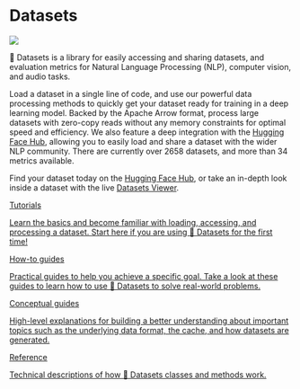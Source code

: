 # Datasets

<img align="center" src="/docs/datasets/master/en/imgs/datasets_logo.png"/>

🤗 Datasets is a library for easily accessing and sharing datasets, and evaluation metrics for Natural Language Processing (NLP), computer vision, and audio tasks.

Load a dataset in a single line of code, and use our powerful data processing methods to quickly get your dataset ready for training in a deep learning model. Backed by the Apache Arrow format, process large datasets with zero-copy reads without any memory constraints for optimal speed and efficiency. We also feature a deep integration with the [Hugging Face Hub](https://huggingface.co/datasets), allowing you to easily load and share a dataset with the wider NLP community. There are currently over 2658 datasets, and more than 34 metrics available. 

Find your dataset today on the [Hugging Face Hub](https://huggingface.co/datasets), or take an in-depth look inside a dataset with the live [Datasets Viewer](https://huggingface.co/datasets/viewer/).

<div class="w-full grid grid-cols-2 gap-y-2 gap-x-5 px-5">
  <a class="border p-2 rounded-lg shadow hover:shadow-lg" href="/docs/datasets/tutorial">
    <p class="w-full text-center bg-blue-500 rounded text-white text-lg">Tutorials</p>
    <p>Learn the basics and become familiar with loading, accessing, and processing a dataset. Start here if you are using 🤗 Datasets for the first time!</p>
  </a>
  <a class="border p-2 rounded-lg shadow hover:shadow-lg" href="/docs/datasets/how_to">
    <p class="w-full text-center bg-blue-500 rounded text-white text-lg">How-to guides</p>
    <p>Practical guides to help you achieve a specific goal. Take a look at these guides to learn how to use 🤗 Datasets to solve real-world problems.</p>
  </a>
  <a class="border p-2 rounded-lg shadow hover:shadow-lg" href="/docs/datasets/about_arrow">
    <p class="w-full text-center bg-blue-500 rounded text-white text-lg">Conceptual guides</p>
    <p>High-level explanations for building a better understanding about important topics such as the underlying data format, the cache, and how datasets are generated.</p>
  </a>
  <a class="border p-2 rounded-lg shadow hover:shadow-lg" href="/docs/datasets/package_reference/main_classes">
    <p class="w-full text-center bg-blue-500 rounded text-white text-lg">Reference</p>
    <p>Technical descriptions of how 🤗 Datasets classes and methods work.</p>
  </a>
</div>